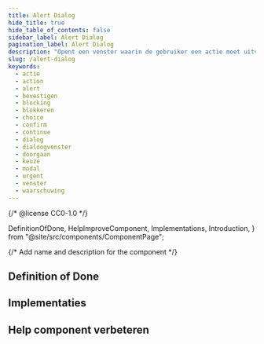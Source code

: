```yaml
---
title: Alert Dialog
hide_title: true
hide_table_of_contents: false
sidebar_label: Alert Dialog
pagination_label: Alert Dialog
description: "Opent een venster waarin de gebruiker een actie moet uitvoeren om verder te gaan. De rest van de pagina is tijdelijk geblokkeerd."
slug: /alert-dialog
keywords:
  - actie
  - action
  - alert
  - bevestigen
  - blocking
  - blokkeren
  - choice
  - confirm
  - continue
  - dialog
  - dialoogvenster
  - doorgaan
  - keuze
  - modal
  - urgent
  - venster
  - waarschuwing
---
```


{/* @license CC0-1.0 */}

  DefinitionOfDone,
  HelpImproveComponent,
  Implementations,
  Introduction,
} from "@site/src/components/ComponentPage";

{/* Add name and description for the component */}


<Introduction component={component} headingLevel={1} description={description} />

## Definition of Done

<DefinitionOfDone component={component} headingLevel={3} />

## Implementaties

<Implementations component={component} headingLevel={3} />

## Help component verbeteren

<HelpImproveComponent component={component} headingLevel={3} />
